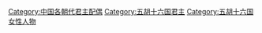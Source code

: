 [[Category:中国各朝代君主配偶|Category:中国各朝代君主配偶]]
[[Category:五胡十六国君主|Category:五胡十六国君主]]
[[Category:五胡十六国女性人物|Category:五胡十六国女性人物]]